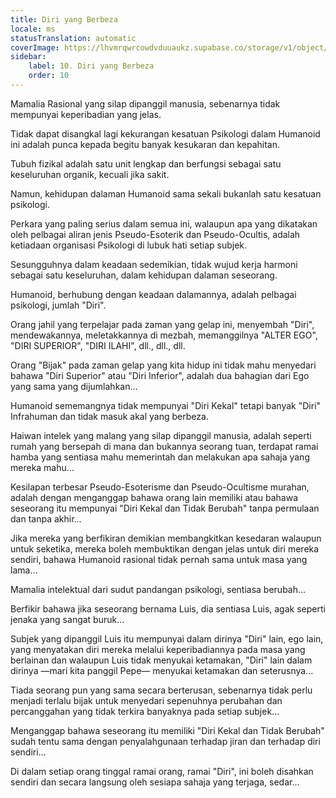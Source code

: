 ```yaml
---
title: Diri yang Berbeza
locale: ms
statusTranslation: automatic
coverImage: https://lhvmrqwrcowdvduuaukz.supabase.co/storage/v1/object/public/strapi-uploads/small_cover-tratado-de-psicologia-revolucionaria.webp-5e15e1cec4e0ebebcde5d7fc7565d8fd.webp
sidebar:
    label: 10. Diri yang Berbeza
    order: 10
---
```

Mamalia Rasional yang silap dipanggil manusia, sebenarnya tidak mempunyai keperibadian yang jelas.

Tidak dapat disangkal lagi kekurangan kesatuan Psikologi dalam Humanoid ini adalah punca kepada begitu banyak kesukaran dan kepahitan.

Tubuh fizikal adalah satu unit lengkap dan berfungsi sebagai satu keseluruhan organik, kecuali jika sakit.

Namun, kehidupan dalaman Humanoid sama sekali bukanlah satu kesatuan psikologi.

Perkara yang paling serius dalam semua ini, walaupun apa yang dikatakan oleh pelbagai aliran jenis Pseudo-Esoterik dan Pseudo-Ocultis, adalah ketiadaan organisasi Psikologi di lubuk hati setiap subjek.

Sesungguhnya dalam keadaan sedemikian, tidak wujud kerja harmoni sebagai satu keseluruhan, dalam kehidupan dalaman seseorang.

Humanoid, berhubung dengan keadaan dalamannya, adalah pelbagai psikologi, jumlah "Diri".

Orang jahil yang terpelajar pada zaman yang gelap ini, menyembah "Diri", mendewakannya, meletakkannya di mezbah, memanggilnya "ALTER EGO", "DIRI SUPERIOR", "DIRI ILAHI", dll., dll., dll.

Orang "Bijak" pada zaman gelap yang kita hidup ini tidak mahu menyedari bahawa "Diri Superior" atau "Diri Inferior", adalah dua bahagian dari Ego yang sama yang dijumlahkan...

Humanoid sememangnya tidak mempunyai "Diri Kekal" tetapi banyak "Diri" Infrahuman dan tidak masuk akal yang berbeza.

Haiwan intelek yang malang yang silap dipanggil manusia, adalah seperti rumah yang bersepah di mana dan bukannya seorang tuan, terdapat ramai hamba yang sentiasa mahu memerintah dan melakukan apa sahaja yang mereka mahu...

Kesilapan terbesar Pseudo-Esoterisme dan Pseudo-Ocultisme murahan, adalah dengan menganggap bahawa orang lain memiliki atau bahawa seseorang itu mempunyai "Diri Kekal dan Tidak Berubah" tanpa permulaan dan tanpa akhir...

Jika mereka yang berfikiran demikian membangkitkan kesedaran walaupun untuk seketika, mereka boleh membuktikan dengan jelas untuk diri mereka sendiri, bahawa Humanoid rasional tidak pernah sama untuk masa yang lama...

Mamalia intelektual dari sudut pandangan psikologi, sentiasa berubah...

Berfikir bahawa jika seseorang bernama Luis, dia sentiasa Luis, agak seperti jenaka yang sangat buruk...

Subjek yang dipanggil Luis itu mempunyai dalam dirinya "Diri" lain, ego lain, yang menyatakan diri mereka melalui keperibadiannya pada masa yang berlainan dan walaupun Luis tidak menyukai ketamakan, "Diri" lain dalam dirinya —mari kita panggil Pepe— menyukai ketamakan dan seterusnya...

Tiada seorang pun yang sama secara berterusan, sebenarnya tidak perlu menjadi terlalu bijak untuk menyedari sepenuhnya perubahan dan percanggahan yang tidak terkira banyaknya pada setiap subjek...

Menganggap bahawa seseorang itu memiliki "Diri Kekal dan Tidak Berubah" sudah tentu sama dengan penyalahgunaan terhadap jiran dan terhadap diri sendiri...

Di dalam setiap orang tinggal ramai orang, ramai "Diri", ini boleh disahkan sendiri dan secara langsung oleh sesiapa sahaja yang terjaga, sedar...

